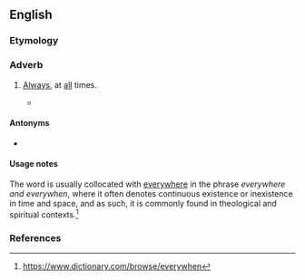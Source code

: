 ==English==

===Etymology===
{{af|en|every|when}}

===Adverb===
{{en-adv|-}}

# {{lb|en|rare}} [[always|Always]], at [[all]] times.
#* {{quote-book|en|year=1843|author=[[w:Thomas_Carlyle|Thomas Carlyle]]|title=[[:w:Past and Present (book)|Past and Present]]|section=book 3, ch. VIII, ''Unworking Aristocracy''|passage=Everywhere and '''everywhen''' a man has to ‘''pay'' with his life;’ to do his work, as a soldier does, at the expense of life.}}

====Antonyms====
* {{l|en|never}}

====Usage notes====
The word is usually collocated with [[everywhere]] in the phrase ''everywhere and everywhen'', where it often denotes continuous existence or inexistence in time and space, and as such, it is commonly found in theological and spiritual contexts.<ref>https://www.dictionary.com/browse/everywhen</ref>

===References===
<references/>